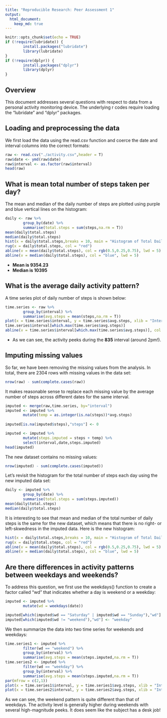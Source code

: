 ```yaml
---
title: "Reproducible Research: Peer Assessment 1"
output: 
  html_document:
    keep_md: true
---
```



```r
knitr::opts_chunk$set(echo = TRUE)
if (!require(lubridate)) {
        install.packages("lubridate")
        library(lubridate)
}
if (!require(dplyr)) {
        install.packages("dplyr")
        library(dplyr)
}
```

## Overview

This document addresses several questions with respect to data from a personal activity monitoring device. The underlying r codes require loading the "lubridate" and "dplyr" packages.

## Loading and preprocessing the data
We first load the data using the read.csv function and coerce the date and interval columns into the correct formats:

```r
raw <- read.csv("./activity.csv",header = T)
raw$date <- ymd(raw$date)
raw$interval <- as.factor(raw$interval)
head(raw)
```

## What is mean total number of steps taken per day?
The mean and median of the daily number of steps are plotted using purple and blue vertical lines on the histogram:
```r
daily <- raw %>%
        group_by(date) %>%
        summarise(total.steps = sum(steps,na.rm = T))
mean(daily$total.steps)
median(daily$total.steps)
hist(x = daily$total.steps,breaks = 10, main = "Histogram of Total Daily Steps", xlab = "Total Daily Steps", col = rgb(.75,.75,0))
rug(x = daily$total.steps, col = "red")
abline(v = mean(daily$total.steps), col = rgb(0.5,0.25,0.75), lwd = 5)
abline(v = median(daily$total.steps), col = "blue", lwd = 5)
```

- **Mean is 9354.23**
- **Median is 10395**

## What is the average daily activity pattern?
A time series plot of daily number of steps is shown below:
```r
time.series <- raw %>%
        group_by(interval) %>%
        summarise(avg.steps = mean(steps,na.rm = T))
plot(x = time.series$interval, y = time.series$avg.steps, xlib = "Interval", ylib = "Average Steps", type = "l", lty = 1, lwd = 2)
time.series$interval[which.max(time.series$avg.steps)]
abline(v = time.series$interval[which.max(time.series$avg.steps)], col = "red", lwd = 2, lty = 2)

```

- As we can see, the activity peeks during the **835** interval (around 2pm!).

## Imputing missing values
So far, we have been removing the missing values from the analysis. In total, there are 2304 rows with missing values in the data set:
```r
nrow(raw) - sum(complete.cases(raw))
```

It makes reasonable sense to replace each missing value by the average number of steps across different dates for the same interval.

```r
imputed <- merge(raw,time.series, by="interval")
imputed <- imputed %>%
        mutate(temp = as.integer(is.na(steps))*avg.steps)
        
imputed[is.na(imputed$steps),"steps"] <- 0

imputed <- imputed %>%
        mutate(steps.imputed = steps + temp) %>%
        select(interval,date,steps.imputed)
head(imputed)
```

The new dataset contains no missing values:
```r
nrow(imputed) - sum(complete.cases(imputed))
```

Let's revisit the histogram for the total number of steps each day using the new imputed data set:
```r
daily <- imputed %>%
        group_by(date) %>%
        summarise(total.steps = sum(steps.imputed))
mean(daily$total.steps)
median(daily$total.steps)
```

It is interesting to see that mean and median of the total number of daily steps is the same for the new dataset, which means that there is no right- or left-skwedness in the imputed data. Here is the new histogram:

```r
hist(x = daily$total.steps,breaks = 10, main = "Histogram of Total Daily Steps", xlab = "Total Daily Steps", col = rgb(.75,.75,0))
rug(x = daily$total.steps, col = "red")
abline(v = mean(daily$total.steps), col = rgb(0.5,0.25,0.75), lwd = 5)
abline(v = median(daily$total.steps), col = "blue", lwd = 5)
```

## Are there differences in activity patterns between weekdays and weekends?
To address this question, we first use the weekdays() function to create a factor called "wd" that indicates whether a day is weekend or a weekday:
```r
imputed <- imputed %>%
        mutate(wd = weekdays(date))

imputed[which(imputed$wd == "Saturday" | imputed$wd == "Sunday"),"wd"] <- "weekend"
imputed[which(imputed$wd != "weekend"),"wd"] <- "weekday"  
```

We then summarize the data into two time series for weekends and weekdays:
```r
time.series1 <- imputed %>%
        filter(wd == "weekend") %>%
        group_by(interval) %>%
        summarise(avg.steps = mean(steps.imputed,na.rm = T))
time.series2 <- imputed %>%
        filter(wd == "weekday") %>%
        group_by(interval) %>%
        summarise(avg.steps = mean(steps.imputed,na.rm = T))
par(mfrow = c(2,1))
plot(x = time.series1$interval, y = time.series1$avg.steps, xlib = "Interval", ylib = "Average Steps", type = "l", main = "Weekend", col = "blue", lty = 1, lwd = 2)
plot(x = time.series2$interval, y = time.series2$avg.steps, xlib = "Interval", ylib = "Average Steps", type = "l", main = "Weekdays", col = "blue", lty = 1, lwd = 2)

```

As we can see, the weekend pattern is quite different than that of weekdays. The activity level is generally higher during weekends with several high-magnitude peeks. It does seem like the subject has a desk job!
